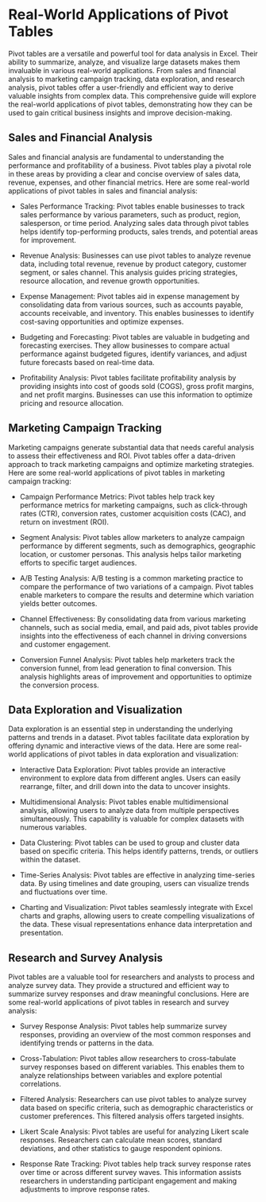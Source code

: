 #  Real-World Applications of Pivot Tables


Pivot tables are a versatile and powerful tool for data analysis in Excel. Their ability to summarize, analyze, and visualize large datasets makes them invaluable in various real-world applications. From sales and financial analysis to marketing campaign tracking, data exploration, and research analysis, pivot tables offer a user-friendly and efficient way to derive valuable insights from complex data. This comprehensive guide will explore the real-world applications of pivot tables, demonstrating how they can be used to gain critical business insights and improve decision-making.

##  Sales and Financial Analysis

Sales and financial analysis are fundamental to understanding the performance and profitability of a business. Pivot tables play a pivotal role in these areas by providing a clear and concise overview of sales data, revenue, expenses, and other financial metrics. Here are some real-world applications of pivot tables in sales and financial analysis:

*  Sales Performance Tracking: Pivot tables enable businesses to track sales performance by various parameters, such as product, region, salesperson, or time period. Analyzing sales data through pivot tables helps identify top-performing products, sales trends, and potential areas for improvement.

*  Revenue Analysis: Businesses can use pivot tables to analyze revenue data, including total revenue, revenue by product category, customer segment, or sales channel. This analysis guides pricing strategies, resource allocation, and revenue growth opportunities.

*  Expense Management: Pivot tables aid in expense management by consolidating data from various sources, such as accounts payable, accounts receivable, and inventory. This enables businesses to identify cost-saving opportunities and optimize expenses.

*  Budgeting and Forecasting: Pivot tables are valuable in budgeting and forecasting exercises. They allow businesses to compare actual performance against budgeted figures, identify variances, and adjust future forecasts based on real-time data.

*  Profitability Analysis: Pivot tables facilitate profitability analysis by providing insights into cost of goods sold (COGS), gross profit margins, and net profit margins. Businesses can use this information to optimize pricing and resource allocation.

##  Marketing Campaign Tracking

Marketing campaigns generate substantial data that needs careful analysis to assess their effectiveness and ROI. Pivot tables offer a data-driven approach to track marketing campaigns and optimize marketing strategies. Here are some real-world applications of pivot tables in marketing campaign tracking:

*  Campaign Performance Metrics: Pivot tables help track key performance metrics for marketing campaigns, such as click-through rates (CTR), conversion rates, customer acquisition costs (CAC), and return on investment (ROI).

*  Segment Analysis: Pivot tables allow marketers to analyze campaign performance by different segments, such as demographics, geographic location, or customer personas. This analysis helps tailor marketing efforts to specific target audiences.

*  A/B Testing Analysis: A/B testing is a common marketing practice to compare the performance of two variations of a campaign. Pivot tables enable marketers to compare the results and determine which variation yields better outcomes.

*  Channel Effectiveness: By consolidating data from various marketing channels, such as social media, email, and paid ads, pivot tables provide insights into the effectiveness of each channel in driving conversions and customer engagement.

*  Conversion Funnel Analysis: Pivot tables help marketers track the conversion funnel, from lead generation to final conversion. This analysis highlights areas of improvement and opportunities to optimize the conversion process.

##  Data Exploration and Visualization

Data exploration is an essential step in understanding the underlying patterns and trends in a dataset. Pivot tables facilitate data exploration by offering dynamic and interactive views of the data. Here are some real-world applications of pivot tables in data exploration and visualization:

*  Interactive Data Exploration: Pivot tables provide an interactive environment to explore data from different angles. Users can easily rearrange, filter, and drill down into the data to uncover insights.

*  Multidimensional Analysis: Pivot tables enable multidimensional analysis, allowing users to analyze data from multiple perspectives simultaneously. This capability is valuable for complex datasets with numerous variables.

*  Data Clustering: Pivot tables can be used to group and cluster data based on specific criteria. This helps identify patterns, trends, or outliers within the dataset.

*  Time-Series Analysis: Pivot tables are effective in analyzing time-series data. By using timelines and date grouping, users can visualize trends and fluctuations over time.

*  Charting and Visualization: Pivot tables seamlessly integrate with Excel charts and graphs, allowing users to create compelling visualizations of the data. These visual representations enhance data interpretation and presentation.

##  Research and Survey Analysis

Pivot tables are a valuable tool for researchers and analysts to process and analyze survey data. They provide a structured and efficient way to summarize survey responses and draw meaningful conclusions. Here are some real-world applications of pivot tables in research and survey analysis:

*  Survey Response Analysis: Pivot tables help summarize survey responses, providing an overview of the most common responses and identifying trends or patterns in the data.

*  Cross-Tabulation: Pivot tables allow researchers to cross-tabulate survey responses based on different variables. This enables them to analyze relationships between variables and explore potential correlations.

*  Filtered Analysis: Researchers can use pivot tables to analyze survey data based on specific criteria, such as demographic characteristics or customer preferences. This filtered analysis offers targeted insights.

*  Likert Scale Analysis: Pivot tables are useful for analyzing Likert scale responses. Researchers can calculate mean scores, standard deviations, and other statistics to gauge respondent opinions.

*  Response Rate Tracking: Pivot tables help track survey response rates over time or across different survey waves. This information assists researchers in understanding participant engagement and making adjustments to improve response rates.

